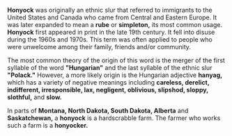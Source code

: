 '''Honyock''' was originally an ethnic slur that referred to immigrants to the United States and Canada who came from Central and Eastern Europe.  It was later expanded to mean a '''rube''' or '''simpleton,''' its most common usage.  '''Honyock''' first appeared in print in the late 19th century.  It fell into disuse during the 1960s and 1970s.  This term was often applied to people who were unwelcome among their family, friends and/or community.

The most common theory of the origin of this word is the merger of the first syllable of the word '''"Hungarian"''' and the last syllable of the ethnic slur '''"Polack."'''  However, a more likely origin is the Hungarian adjective '''hanyag,''' which has a variety of negative meanings including '''careless, derelict, indifferent, irresponsible, lax, negligent, oblivious, slipshod, sloppy, slothful,''' and '''slow.'''

In parts of '''Montana, North Dakota, South Dakota, Alberta''' and '''Saskatchewan,''' a '''honyock''' is a hardscrabble farm.  The farmer who works such a farm is a '''honyocker.'''